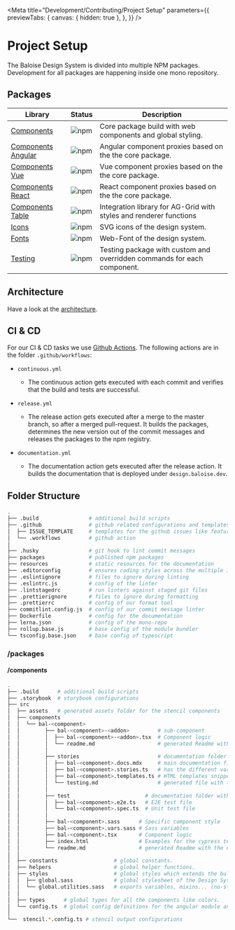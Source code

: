 
<Meta
  title="Development/Contributing/Project Setup"
  parameters={{
    previewTabs: {
      canvas: { hidden: true },
    },
  }}
/>

# Project Setup

The Baloise Design System is divided into multiple NPM packages. Development for all packages are happening inside one mono repository.

## Packages

| Library                                                                                     | Status                                                                         | Description                                                             |
| ------------------------------------------------------------------------------------------- | ------------------------------------------------------------------------------ | ----------------------------------------------------------------------- |
| [Components](https://baloise-design.vercel.app/components/)                                 | ![npm](https://img.shields.io/npm/v/@baloise/design-system-components)         | Core package build with web components and global styling.              |
| [Components Angular](https://baloise-design.vercel.app/components/getting-started/angular/) | ![npm](https://img.shields.io/npm/v/@baloise/design-system-components-angular) | Angular component proxies based on the the core package.                |
| [Components Vue](https://baloise-design.vercel.app/components/getting-started/vue/)         | ![npm](https://img.shields.io/npm/v/@baloise/design-system-components-vue)     | Vue component proxies based on the the core package.                    |
| [Components React](https://baloise-design.vercel.app/components/getting-started/react/)     | ![npm](https://img.shields.io/npm/v/@baloise/design-system-components-react)   | React component proxies based on the the core package.                  |
| [Components Table](https://baloise-design.vercel.app/components/components/bal-table.html)  | ![npm](https://img.shields.io/npm/v/@baloise/design-system-components-table)   | Integration library for AG-Grid with styles and renderer functions      |
| [Icons](https://baloise-design.vercel.app/design/icons.html#all-icons)                      | ![npm](https://img.shields.io/npm/v/@baloise/design-system-icons)              | SVG icons of the design system.                                         |
| [Fonts](https://baloise-design.vercel.app/design/typography.html)                           | ![npm](https://img.shields.io/npm/v/@baloise/design-system-fonts)              | Web-Font of the design system.                                          |
| [Testing](https://baloise-design.vercel.app/components/tooling/testing.html)                | ![npm](https://img.shields.io/npm/v/@baloise/design-system-testing)            | Testing package with custom and overridden commands for each component. |

## Architecture

Have a look at the [architecture](/about-us/architecture.html).

## CI & CD

For our CI & CD tasks we use [Github Actions](https://github.com/baloise/design-system/tree/master/.github/workflows). The following actions are in the folder `.github/workflows`:

- `continuous.yml`

  - The continuous action gets executed with each commit and verifies that the build and tests are successful.

- `release.yml`

  - The release action gets executed after a merge to the master branch, so after a merged pull-request. It builds the packages, determines the new version out of the commit messages and releases the packages to the npm registry.

- `documentation.yml`

  - The documentation action gets executed after the release action. It builds the documentation that is deployed under `design.baloise.dev`.

## Folder Structure

```bash
.
├── .build                # additional build scripts
├── .github               # github related configurations and templates
│  ├── ISSUE_TEMPLATE     # templates for the github issues like feature request
│  └── .workflows         # github action
│
├── .husky                # git hook to lint commit messages
├── packages              # published npm packages
├── resources             # static resources for the documentation
├── .editorconfig         # ensures coding styles across the multiple IDEs
├── .eslintignore         # files to ignore during linting
├── .eslintrc.js          # config of the linter
├── .lintstagedrc         # run linters against staged git files
├── .prettierignore       # files to ignore during formatting
├── .prettierrc           # config of our format tool
├── commitlint.config.js  # config of our commit message linter
├── Dockerfile            # config for the documentation
├── lerna.json            # config of the mono-repo
├── rollup.base.js        # base config of the module bundler
└── tsconfig.base.json    # base config of typescript
```

### /packages

#### /components

```bash
.
├── .build      # additional build scripts
├── .storybook  # storybook configurations
├── src
│  ├── assets   # generated assets folder for the stencil components
│  ├── components
│  │  └── bal-<component>
│  │        ├── bal-<component>-<addon>         # sub-component
│  │        │  ├── bal-<component>-<addon>.tsx  # Component logic
│  │        │  └── readme.md                    # generated Readme with the components api
│  │        │
│  │        ├── stories                         # documentation folder with the stories
│  │        │  ├── bal-<component>.docs.mdx     # main documentation file
│  │        │  ├── bal-<component>.stories.ts   # has the different variants/stories of the component
│  │        │  ├── bal-<component>.templates.ts # HTML templates snippets <optional>
│  │        │  └── testing.md                   # generated file with the testing api
│  │        │
│  │        ├── test                        # documentation folder with the stories
│  │        │  ├── bal-<component>.e2e.ts   # E2E test file
│  │        │  └── bal-<component>.spec.ts  # Unit test file
│  │        │
│  │        ├── bal-<component>.sass      # Specific component style
│  │        ├── bal-<component>.vars.sass # Sass variables
│  │        ├── bal-<component>.tsx       # Component logic
│  │        ├── index.html                # Examples for the cypress tests: <deprecated> use storybook instead.
│  │        └── readme.md                 # generated Readme with the components api
│  │
│  ├── constants                  # global constants.
│  ├── helpers                    # global helper functions.
│  ├── styles                     # global styles which extends the bulma sass files
│  │  ├── global.sass             # global stylesheet of the Design System
│  │  └── global.utilities.sass   # exports variables, mixins... (no-styles)
│  │
│  ├── types      # global types for all the components like colors.
│  └── config.ts  # global config definitions for the angular module and the vue plugin.
│
└──  stencil.*.config.ts # stencil output configurations
```

<bal-doc-github link="/stories/development/contributing/03-project-setup.stories.mdx"></bal-doc-github>
